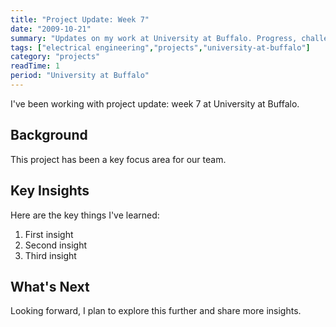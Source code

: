 ```yaml
---
title: "Project Update: Week 7"
date: "2009-10-21"
summary: "Updates on my work at University at Buffalo. Progress, challenges, and lessons learned."
tags: ["electrical engineering","projects","university-at-buffalo"]
category: "projects"
readTime: 1
period: "University at Buffalo"
---
```


I've been working with project update: week 7 at University at Buffalo.

## Background

This project has been a key focus area for our team.

## Key Insights

Here are the key things I've learned:

1. First insight
2. Second insight
3. Third insight

## What's Next

Looking forward, I plan to explore this further and share more insights.

